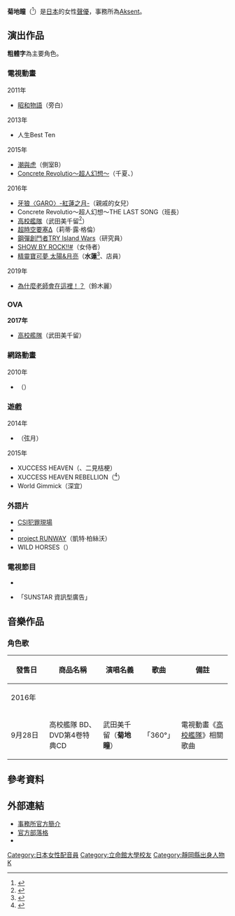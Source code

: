 {{配音員
|姓名= 菊地瞳
|圖片=
|尺寸=
|替代=
|簡介=
|本名=
|外文名= 菊地 瞳（きくち ひとみ）
|外文= ja
|羅馬拼音= Kikuchi Hitomi
|英文名=
|暱稱=
|藝名=
|國籍=
|籍貫=
|出生地= {{JPN}}[[靜岡縣|靜岡縣]]
|出身地=
|死歿地=
|出生名=
|生年=
|生月= 6
|生日= 13
|歿年=
|歿月=
|歿日=
|血型=
|配演語言=
|所屬= [[Aksent|Aksent]]
|配偶=
|活躍年代=
|出道作=
|代表作=
|網站=
|其他=
}}
'''菊地瞳'''（{{bd||6月13日|catIdx=Kikuchi Hitomi}}<ref>{{Cite web|url=http://aksent.co.jp/blog/300/post_73.html|script-title=ja:菊地 瞳|publisher=アクセント|accessdate=2016-11-02|language=ja|archive-date=2021-03-16|archive-url=https://web.archive.org/web/20210316153436/http://aksent.co.jp/blog/300/post_73.html|dead-url=yes}}</ref>）是[[日本|日本]]的女性[[聲優|聲優]]，事務所為[[Aksent|Aksent]]。

== 演出作品 ==
'''粗體字'''為主要角色。
=== 電視動畫 ===
; 2011年
* [[昭和物語|昭和物語]]（旁白）
; 2013年
* 人生Best Ten
; 2015年
* [[潮與虎|潮與虎]]（側室B）
* [[Concrete_Revolutio～超人幻想～|Concrete Revolutio～超人幻想～]]（千夏、{{lang|ja|サキ}}）
; 2016年
* [[牙狼〈GARO〉-紅蓮之月-|牙狼〈GARO〉-紅蓮之月-]]（親戚的女兒）
* Concrete Revolutio～超人幻想～THE LAST SONG（班長）
* [[高校艦隊|高校艦隊]]（武田美千留<ref>{{Cite web|url=http://www.animatetimes.com/news/details.php?id=1457685969|script-title=ja:田中美海さん、久保ユリカさん、中村桜さんほか4名が発表！ 『ハイスクール・フリート（はいふり）』毎日公開中のキャラクター＆キャスト情報をまとめてお届け！|date=2016-03-13|publisher={{lang|ja|アニメイトタイムズ}}|accessdate=2016-12-28|language=ja|archive-date=2020-06-10|archive-url=https://web.archive.org/web/20200610084301/https://www.animatetimes.com/news/details.php?id=1457685969|dead-url=no}}</ref>）
* [[超時空要塞Δ|超時空要塞Δ]]（莉蒂·露·格倫）
* [[GUNDAM創戰者|鋼彈創鬥者TRY Island Wars]]（研究員）
* [[SHOW_BY_ROCK!!|SHOW BY ROCK!!#]]（女侍者）
* [[精靈寶可夢_太陽&月亮|精靈寶可夢 太陽&月亮]]（'''水蓮'''<ref>{{Cite web|url=http://www.tv-tokyo.co.jp/anime/pokemon_sunmoon/staff/|script-title=ja:スタッフ・キャスト|publisher=あにてれ　ポケットモンスター サン＆ムーン|accessdate=2016-11-02|language=ja|archive-date=2016-11-20|archive-url=https://web.archive.org/web/20161120162210/http://www.tv-tokyo.co.jp/anime/pokemon_sunmoon/staff/|dead-url=no}}</ref>、店員）
; 2019年
* [[為什麼老師會在這裡！？|為什麼老師會在這裡！？]]（鈴木麗）

=== OVA ===
'''2017年'''
* [[高校艦隊|高校艦隊]]（武田美千留）

=== 網路動畫 ===
; 2010年
* {{lang|ja|どんこば!-世界発明発見物語-}}（{{lang|ja|サカヅキ}}）

=== 遊戲 ===
; 2014年
* {{tsl|ja|十三支演義 〜偃月三国伝〜|十三支演義 ～偃月三國傳～|十三支演義 ～偃月三國傳～2}}（弦月）
; 2015年
* XUCCESS HEAVEN（{{lang|ja|猫目石ケイ}}、二見桔梗）
* XUCCESS HEAVEN REBELLION（{{lang|ja|猫目石ケイ}}<ref>{{Cite web|url=https://twitter.com/i_mo_ti/status/679226117740367872|script-title=ja:【お知らせ】|date=2015-12-22|publisher=菊地瞳Twitter|accessdate=2016-11-02|language=ja}}</ref>）
* World Gimmick（深宜）

=== 外語片 ===
* [[CSI犯罪現場|CSI犯罪現場]]
* {{tsl|en|Justin Time (TV series)|Justin Time}}
* [[天橋驕子|project RUNWAY]]（凱特·柏絲沃）
* WILD HORSES（{{lang|ja|リジー}}）

=== 電視節目 ===
* {{tsl|ja|全力坂}}
* {{tsl|ja|モーニングショー|Morning Show}}「SUNSTAR 資訊型廣告」

== 音樂作品 ==
=== 角色歌 ===
{| class="wikitable" style="font-size:small;"
! style="width:4.5em;"|發售日 !! 商品名稱 !! 演唱名義 !! 歌曲 !! 備註
|-
! colspan="5"|2016年
|-
| 9月28日
| 高校艦隊 BD、DVD第4卷特典CD
| 武田美千留（'''菊地瞳'''）
| 「360°{{lang|ja|バリケード}}」
| 電視動畫《[[高校艦隊|高校艦隊]]》相關歌曲
|}

== 參考資料 ==
{{Reflist}}

== 外部連結 ==
* [http://aksent.co.jp/blog/300/post_73.html 事務所官方簡介] {{Wayback|url=http://aksent.co.jp/blog/300/post_73.html |date=20210316153436 }}{{ja}}
* [http://ameblo.jp/kiku-eyes/ 官方部落格] {{Wayback|url=http://ameblo.jp/kiku-eyes/ |date=20170821055513 }}{{ja}}
* {{Twitter|i_mo_ti|菊地瞳}}{{ja}}

{{Aksent}}
{{DEFAULTSORT:Kikuchi Hitomi}}
[[Category:日本女性配音員|Category:日本女性配音員]]
[[Category:立命館大學校友|Category:立命館大學校友]]
[[Category:靜岡縣出身人物|Category:靜岡縣出身人物]]
[[Category:Aksent|K]]